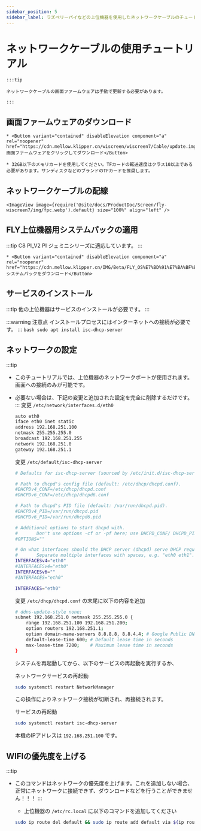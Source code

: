 ```yaml
---
sidebar_position: 5
sidebar_label: ラズベリーパイなどの上位機器を使用したネットワークケーブルのチュートリアル
---
```


# ネットワークケーブルの使用チュートリアル

    :::tip

    ネットワークケーブルの画面ファームウェアは手動で更新する必要があります。

    :::

## 画面ファームウェアのダウンロード

    * <Button variant="contained" disableElevation component="a" rel="noopener" href="https://cdn.mellow.klipper.cn/wiscreen/wiscreen7/Cable/update.img">画面ファームウェアをクリックしてダウンロード</Button>

    * 32GB以下のメモリカードを使用してください。TFカードの転送速度はクラス10以上である必要があります。サンディスクなどのブランドのTFカードを推奨します。

## ネットワークケーブルの配線

    <ImageView image={require('@site/docs/ProductDoc/Screen/fly-wiscreen7/img/fpc.webp').default} size="100%" align="left" />

## FLY上位機器用システムパックの適用

:::tip
C8 PI_V2 PI ジェミニシリーズに適応しています。
:::

    * <Button variant="contained" disableElevation component="a" rel="noopener" href="https://cdn.mellow.klipper.cn/IMG/Beta/FLY_OS%E7%BD%91%E7%BA%BF%E5%B1%8F%E7%B3%BB%E7%BB%9F.img.xz">システムパックをダウンロード</Button>

## サービスのインストール

:::tip
他の上位機器はサービスのインストールが必要です。
:::

:::warning 注意点
インストールプロセスにはインターネットへの接続が必要です。
:::
    ```bash
    sudo apt install isc-dhcp-server
    ```

## ネットワークの設定

:::tip
* このチュートリアルでは、上位機器のネットワークポートが使用されます。画面への接続のみが可能です。
* 必要ない場合は、下記の変更と追加された設定を完全に削除するだけです。
:::
    変更 `/etc/network/interfaces.d/eth0`

    ```bash
    auto eth0
    iface eth0 inet static
    address 192.168.251.100
    netmask 255.255.255.0
    broadcast 192.168.251.255
    network 192.168.251.0
    gateway 192.168.251.1
    ```

    変更 `/etc/default/isc-dhcp-server`

    ```bash
    # Defaults for isc-dhcp-server (sourced by /etc/init.d/isc-dhcp-server)

    # Path to dhcpd's config file (default: /etc/dhcp/dhcpd.conf).
    #DHCPDv4_CONF=/etc/dhcp/dhcpd.conf
    #DHCPDv6_CONF=/etc/dhcp/dhcpd6.conf

    # Path to dhcpd's PID file (default: /var/run/dhcpd.pid).
    #DHCPDv4_PID=/var/run/dhcpd.pid
    #DHCPDv6_PID=/var/run/dhcpd6.pid

    # Additional options to start dhcpd with.
    #       Don't use options -cf or -pf here; use DHCPD_CONF/ DHCPD_PID instead
    #OPTIONS=""

    # On what interfaces should the DHCP server (dhcpd) serve DHCP requests?
    #       Separate multiple interfaces with spaces, e.g. "eth0 eth1".
    INTERFACESv4="eth0"
    #INTERFACESv4="eth0"
    INTERFACESv6=""
    #INTERFACES="eth0"

    INTERFACES="eth0"
    ```

    変更 `/etc/dhcp/dhcpd.conf` の末尾に以下の内容を追加

    ```bash
    # ddns-update-style none;
    subnet 192.168.251.0 netmask 255.255.255.0 {
        range 192.168.251.100 192.168.251.200;
        option routers 192.168.251.1;
        option domain-name-servers 8.8.8.8, 8.8.4.4; # Google Public DNS as an example
        default-lease-time 600; # Default lease time in seconds
        max-lease-time 7200;    # Maximum lease time in seconds
    }
    ```

    システムを再起動してから、以下のサービスの再起動を実行するか、

    ネットワークサービスの再起動

    ```bash
    sudo systemctl restart NetworkManager
    ```

    この操作によりネットワーク接続が切断され、再接続されます。

    サービスの再起動

    ```bash
    sudo systemctl restart isc-dhcp-server
    ```

    本機のIPアドレスは `192.168.251.100` です。

## WIFIの優先度を上げる

:::tip
* このコマンドはネットワークの優先度を上げます。これを追加しない場合、正常にネットワークに接続できず、ダウンロードなどを行うことができません！！！
:::
    * 上位機器の `/etc/rc.local` に以下のコマンドを追加してください

    ```bash
    sudo ip route del default && sudo ip route add default via $(ip route show dev wlan0 | grep 'default via' | awk 'NR==1 {print $3}') dev wlan0
    ```

